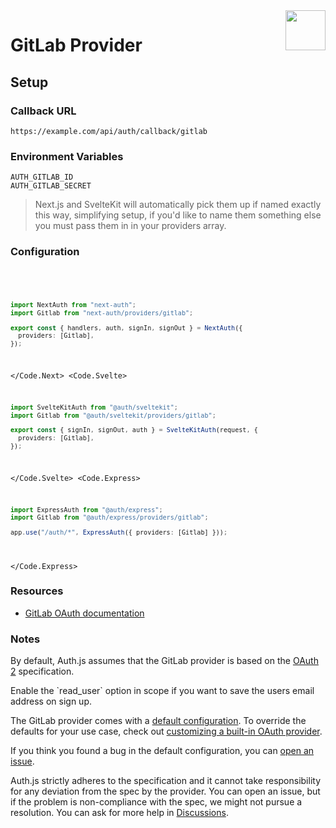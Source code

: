 
<img align="right" src="/img/providers/gitlab.svg" height="64" width="64" />

# GitLab Provider

## Setup

### Callback URL

```
https://example.com/api/auth/callback/gitlab
```

### Environment Variables

```
AUTH_GITLAB_ID
AUTH_GITLAB_SECRET
```

> Next.js and SvelteKit will automatically pick them up if named exactly this way, simplifying
> setup, if you'd like to name them something else you must pass them in in your providers array.

### Configuration

<Code>
  <Code.Next>

```ts filename="/auth.ts"
import NextAuth from "next-auth";
import Gitlab from "next-auth/providers/gitlab";

export const { handlers, auth, signIn, signOut } = NextAuth({
  providers: [Gitlab],
});
```

  </Code.Next>
  <Code.Svelte>

```ts filename="/auth.ts"
import SvelteKitAuth from "@auth/sveltekit";
import Gitlab from "@auth/sveltekit/providers/gitlab";

export const { signIn, signOut, auth } = SvelteKitAuth(request, {
  providers: [Gitlab],
});
```

  </Code.Svelte>
  <Code.Express>

```ts filename="/src/app.ts"
import ExpressAuth from "@auth/express";
import Gitlab from "@auth/express/providers/gitlab";

app.use("/auth/*", ExpressAuth({ providers: [Gitlab] }));
```

  </Code.Express>
</Code>

### Resources

- [GitLab OAuth documentation](https://docs.gitlab.com/ee/api/oauth2.html)

### Notes

By default, Auth.js assumes that the GitLab provider is
based on the [OAuth 2](https://www.rfc-editor.org/rfc/rfc6749.html) specification.

<Callout>
  Enable the `read_user` option in scope if you want to save the users email
  address on sign up.
</Callout>

<Callout type="info">

The GitLab provider comes with a [default configuration](https://gitlab.com/nextauthjs/next-auth/blob/main/packages/core/src/providers/gitlab.ts).
To override the defaults for your use case, check out [customizing a built-in OAuth provider](https://authjs.dev/guides/providers/custom-provider#override-default-options).

</Callout>

If you think you found a bug in the default configuration, you can [open an issue](https://authjs.dev/new/provider-issue).

Auth.js strictly adheres to the specification and it cannot take responsibility for any deviation from
the spec by the provider. You can open an issue, but if the problem is non-compliance with the spec,
we might not pursue a resolution. You can ask for more help in [Discussions](https://authjs.dev/new/gitlab-discussions).
